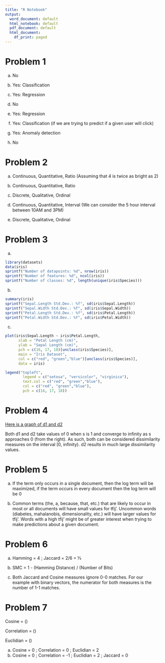 ```yaml
---
title: "R Notebook"
output:
  word_document: default
  html_notebook: default
  pdf_document: default
  html_document:
    df_print: paged
---
```


# Problem 1
a) No

b) Yes: Classification

c) Yes: Regression 

d) No

e) Yes: Regression

f) Yes: Classification (if we are trying to predict if a given user will click)

g) Yes: Anomaly detection

h) No 

# Problem 2
a) Continuous, Quantitative, Ratio (Assuming that 4 is twice as bright as 2)

b) Continuous, Quantitative, Ratio

c) Discrete, Qualitative, Ordinal

d) Continuous, Quantitative, Interval (We can consider the 5 hour interval between 10AM and 3PM)

e) Discrete, Qualitative, Ordinal


# Problem 3
a)
```r
library(datasets)
data(iris)
sprintf("Number of datapoints: %d", nrow(iris))
sprintf("Number of features: %d", ncol(iris))
sprintf("Number of classes: %d", length(unique(iris$Species)))
```
b)
```r
summary(iris)
sprintf("Sepal.Length Std.Dev.: %f", sd(iris$Sepal.Length))
sprintf("Sepal.Width Std.Dev.: %f", sd(iris$Sepal.Width))
sprintf("Petal.Length Std.Dev.: %f", sd(iris$Petal.Length))
sprintf("Petal.Width Std.Dev.: %f", sd(iris$Petal.Width))
```
c)
```r
plot(iris$Sepal.Length ~ iris$Petal.Length,
      xlab = "Petal Length (cm)",
      ylab = "Sepal Length (cm)",
      pch = c(16, 17, 18)[unclass(iris$Species)], 
      main = "Iris Dataset",
      col = c("red", "green","blue")[unclass(iris$Species)],
      data = iris)

legend("topleft", 
        legend = c("setosa", "versicolor", "virginica"), 
        text.col = c("red", "green","blue"),
        col = c("red", "green","blue"), 
        pch = c(16, 17, 18))

```

# Problem 4
[Here is a graph of d1 and d2](https://www.desmos.com/calculator/zv8fqgvvzt)

Both d1 and d2 take values of 0 when s is 1 and converge to infinity as s approaches 0 (from the right). As such, both can be considered dissimilarity measures on the interval [0, infinity). d2 results in much large dissimilarity values.

# Problem 5
a) If the term only occurs in a single document, then the log term will be maximized, if the term occurs in every document then the log term will be 0

b) Common terms (the, a, because, that, etc.) that are likely to occur in most or all documents will have small values for tfij’. Uncommon words (diabetes, mahalanobis, dimensionality, etc.) will have larger values for tfij’. Words with a high tfij’ might be of greater interest when trying to make predictions about a given document.  

# Problem 6
a) Hamming = 4 ; Jaccard = 2/6 = ⅓

b) SMC = 1 - (Hamming Distance) / (Number of Bits)

c) Both Jaccard and Cosine measures ignore 0-0 matches. For our example with binary vectors, the numerator for both measures is the number of 1-1 matches. 

# Problem 7
Cosine = \(\frac{x \cdot y}{\sqrt{x \cdot x} * \sqrt{y \cdot y}}\)

Correlation = \(\frac{cov(x ,y)}{sd(x) * sd(y)}\)

Euclidian = \(\sqrt{\sum{(x_i - y_i) ^ 2}}\)

a) Cosine = 0 ; Correlation =  0 ; Euclidian = 2
b) Cosine = 0 ; Correlation = -1 ; Euclidian = 2 ; Jaccard = 0
